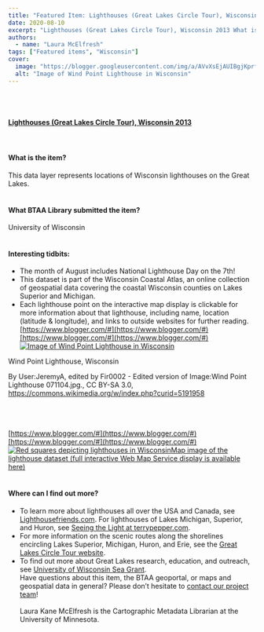 ```yaml
---
title: "Featured Item: Lighthouses (Great Lakes Circle Tour), Wisconsin 2013"
date: 2020-08-10
excerpt: "Lighthouses (Great Lakes Circle Tour), Wisconsin 2013 What is the item?"
authors:
  - name: "Laura McElfresh"
tags: ["Featured items", "Wisconsin"]
cover:
  image: "https://blogger.googleusercontent.com/img/a/AVvXsEjAUIBgjKprfTd3xZqtHMM9RW3nzpeJ-odgLozj8_z8963FPmGK5FDMLQ8ioiVKXhASBQIM5ipU6J-2eVGM6utSuO1flcr1FwF1Oyfxod6Z6xBn6MMY5XE30Iaa3XgNutRNdwjNLu5cLZRkx_62oult5iyv_rxlBsMYQc5ylGbS4tQWpNU9b41gbrJIKg=w638-h415"
  alt: "Image of Wind Point Lighthouse in Wisconsin"
---
```


<br/><br/>

#### [Lighthouses (Great Lakes Circle Tour), Wisconsin 2013](https://www.google.com/url?q=https%3A%2F%2Fgeo.btaa.org%2Fcatalog%2F290ce1ad-261d-4cf1-b648-9fa4e7896cb4&amp;sa=D&amp;sntz=1&amp;usg=AFQjCNHEq8t6by2Us9r8RHgATYdmTU1mRg)

<br/>

#### What is the item?

This data layer represents locations of Wisconsin lighthouses on the Great Lakes.<br/><br/>

#### What BTAA Library submitted the item?

University of Wisconsin<br/><br/>

#### Interesting tidbits:


- The month of August includes National Lighthouse Day on the 7th!
- This dataset is part of the Wisconsin Coastal Atlas, an online collection of geospatial data covering the coastal Wisconsin counties on Lakes Superior and Michigan.
- Each lighthouse point on the interactive map display is clickable for more information about that lighthouse, including name, location (latitude &amp; longitude), and links to outside websites for further reading.
<br/>[https://www.blogger.com/#](https://www.blogger.com/#)[https://www.blogger.com/#](https://www.blogger.com/#)<a href="https://blogger.googleusercontent.com/img/a/AVvXsEjAUIBgjKprfTd3xZqtHMM9RW3nzpeJ-odgLozj8_z8963FPmGK5FDMLQ8ioiVKXhASBQIM5ipU6J-2eVGM6utSuO1flcr1FwF1Oyfxod6Z6xBn6MMY5XE30Iaa3XgNutRNdwjNLu5cLZRkx_62oult5iyv_rxlBsMYQc5ylGbS4tQWpNU9b41gbrJIKg=s800"><img alt="Image of Wind Point Lighthouse in Wisconsin" src="https://blogger.googleusercontent.com/img/a/AVvXsEjAUIBgjKprfTd3xZqtHMM9RW3nzpeJ-odgLozj8_z8963FPmGK5FDMLQ8ioiVKXhASBQIM5ipU6J-2eVGM6utSuO1flcr1FwF1Oyfxod6Z6xBn6MMY5XE30Iaa3XgNutRNdwjNLu5cLZRkx_62oult5iyv_rxlBsMYQc5ylGbS4tQWpNU9b41gbrJIKg=w638-h415"/></a>

Wind Point Lighthouse, Wisconsin



By User:JeremyA, edited by Fir0002 - Edited version of Image:Wind Point Lighthouse 071104.jpg., CC BY-SA 3.0, https://commons.wikimedia.org/w/index.php?curid=5191958

<br/><br/><br/>[https://www.blogger.com/#](https://www.blogger.com/#)[https://www.blogger.com/#](https://www.blogger.com/#)<a href="https://blogger.googleusercontent.com/img/a/AVvXsEgm--_gRe5cHgiuKoWEvg7jaJ7KIXKdl-AKv7cVfWN_dqCVIfKRrOEXH25I0_HY49FWnpjsesGuEVq5G2PilbJQqPC2l2M9sUuhjlt_dquJSBYIdSdgN1LXYpHEjfycsJVYwFAGPxeia1I4e2-NbEqU0vsJir4gmFCFEycEDNg1c5Eh2IvFo_kp8TlxvQ=s804"><img alt="Red squares depicting lighthouses in Wisconsin" src="https://blogger.googleusercontent.com/img/a/AVvXsEgm--_gRe5cHgiuKoWEvg7jaJ7KIXKdl-AKv7cVfWN_dqCVIfKRrOEXH25I0_HY49FWnpjsesGuEVq5G2PilbJQqPC2l2M9sUuhjlt_dquJSBYIdSdgN1LXYpHEjfycsJVYwFAGPxeia1I4e2-NbEqU0vsJir4gmFCFEycEDNg1c5Eh2IvFo_kp8TlxvQ=w702-h388"/></a>[Map image of the lighthouse dataset (full interactive Web Map Service display is available here)](https://www.google.com/url?q=https%3A%2F%2Fgeo.btaa.org%2Fcatalog%2F290ce1ad-261d-4cf1-b648-9fa4e7896cb4&amp;sa=D&amp;sntz=1&amp;usg=AFQjCNHEq8t6by2Us9r8RHgATYdmTU1mRg)<br/><br/>

#### Where can I find out more?


- To learn more about lighthouses all over the USA and Canada, see [Lighthousefriends.com](https://www.google.com/url?q=https%3A%2F%2Fwww.lighthousefriends.com%2Findex.html&amp;sa=D&amp;sntz=1&amp;usg=AFQjCNG7qRLqVPiYHq5oC--Mh6yeAGepkg). For lighthouses of Lakes Michigan, Superior, and Huron, see [Seeing the Light at terrypepper.com](http://www.google.com/url?q=http%3A%2F%2Fwww.terrypepper.com%2Flights%2Findex.htm&amp;sa=D&amp;sntz=1&amp;usg=AFQjCNFj-iQ7uU1mmE5UXOimzaE10wasKA).
- For more information on the scenic routes along the shorelines encircling Lakes Superior, Michigan, Huron, and Erie, see the [Great Lakes Circle Tour website](http://www.google.com/url?q=http%3A%2F%2Fgreatlakescircletour.org%2F&amp;sa=D&amp;sntz=1&amp;usg=AFQjCNH85gs7PY6Y4H4LWlfivVVEdd5ypw).
- To find out more about Great Lakes research, education, and outreach, see [University of Wisconsin Sea Grant](https://www.google.com/url?q=https%3A%2F%2Fwww.seagrant.wisc.edu%2F&amp;sa=D&amp;sntz=1&amp;usg=AFQjCNH4mDeqO_SgIz6FL5rUwQySTg5k_g).
<br/>Have questions about this item, the BTAA geoportal, or maps and geospatial data in general? Please don’t hesitate to  [contact our project team](https://www.google.com/url?q=https%3A%2F%2Fgeo.btaa.org%2Ffeedback&amp;sa=D&amp;sntz=1&amp;usg=AFQjCNERNbgXrpg6xAqzLip9xfSU2ZAfUQ)!<br/><br/>Laura Kane McElfresh is the Cartographic Metadata Librarian at the University of Minnesota.<br/><br/>

